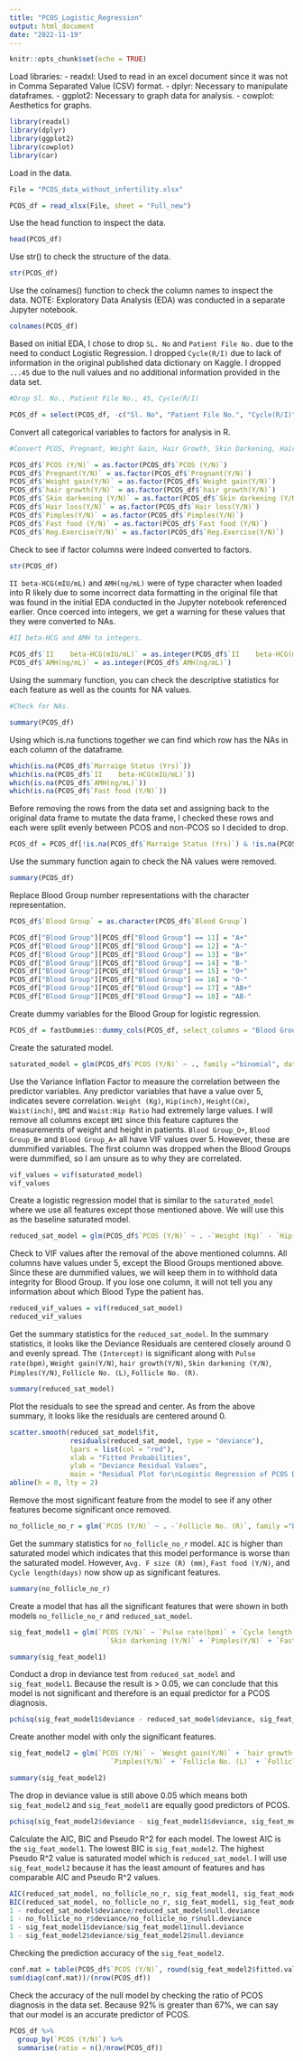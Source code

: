 ```yaml
---
title: "PCOS_Logistic_Regression"
output: html_document
date: "2022-11-19"
---
```


```r
knitr::opts_chunk$set(echo = TRUE)
```

Load libraries:
- readxl: Used to read in an excel document since it was not in Comma Separated Value (CSV) format.
- dplyr: Necessary to manipulate dataframes.
- ggplot2: Necessary to graph data for analysis.
- cowplot: Aesthetics for graphs. 

```r
library(readxl)
library(dplyr)
library(ggplot2)
library(cowplot)
library(car)

```

Load in the data. 
```r

File = "PCOS_data_without_infertility.xlsx"

PCOS_df = read_xlsx(File, sheet = "Full_new")
```

Use the head function to inspect the data. 
```r
head(PCOS_df)
```
Use str() to check the structure of the data. 
```r

str(PCOS_df)

```
Use the colnames() function to check the column names to inspect the data. 
NOTE: Exploratory Data Analysis (EDA) was conducted in a separate Jupyter notebook.
```r
colnames(PCOS_df)
```
Based on initial EDA, I chose to drop `SL. No` and `Patient File No.` due to the need to conduct Logistic Regression. I dropped `Cycle(R/I)` due to lack of information in the original published data dictionary on Kaggle. I dropped `...45` due to the null values and no additional information provided in the data set. 
```r
#Drop Sl. No., Patient File No., 45, Cycle(R/I)

PCOS_df = select(PCOS_df, -c("Sl. No", "Patient File No.", "Cycle(R/I)", "...45"))

```

Convert all categorical variables to factors for analysis in R. 
```r
#Convert PCOS, Pregnant, Weight Gain, Hair Growth, Skin Darkening, Hair Loss, Pimples, Fast Food, Reg Exercise to factors. 

PCOS_df$`PCOS (Y/N)` = as.factor(PCOS_df$`PCOS (Y/N)`)
PCOS_df$`Pregnant(Y/N)` = as.factor(PCOS_df$`Pregnant(Y/N)`)
PCOS_df$`Weight gain(Y/N)` = as.factor(PCOS_df$`Weight gain(Y/N)`)
PCOS_df$`hair growth(Y/N)` = as.factor(PCOS_df$`hair growth(Y/N)`)
PCOS_df$`Skin darkening (Y/N)` = as.factor(PCOS_df$`Skin darkening (Y/N)`)
PCOS_df$`Hair loss(Y/N)` = as.factor(PCOS_df$`Hair loss(Y/N)`)
PCOS_df$`Pimples(Y/N)` = as.factor(PCOS_df$`Pimples(Y/N)`)
PCOS_df$`Fast food (Y/N)` = as.factor(PCOS_df$`Fast food (Y/N)`)
PCOS_df$`Reg.Exercise(Y/N)` = as.factor(PCOS_df$`Reg.Exercise(Y/N)`)

```

Check to see if factor columns were indeed converted to factors. 
```r
str(PCOS_df)
```

`II beta-HCG(mIU/mL)` and `AMH(ng/mL)` were of type character when loaded into R likely due to some incorrect data formatting in the original file that was found in the initial EDA conducted in the Jupyter notebook referenced earlier. Once coerced into integers, we get a warning for these values that they were converted to NAs. 
```r
#II beta-HCG and AMH to integers. 

PCOS_df$`II    beta-HCG(mIU/mL)` = as.integer(PCOS_df$`II    beta-HCG(mIU/mL)`)
PCOS_df$`AMH(ng/mL)` = as.integer(PCOS_df$`AMH(ng/mL)`)

```
Using the summary function, you can check the descriptive statistics for each feature as well as the counts for NA values. 
```r
#Check for NAs.

summary(PCOS_df)
```
Using which is.na functions together we can find which row has the NAs in each column of the dataframe. 
```r
which(is.na(PCOS_df$`Marraige Status (Yrs)`))
which(is.na(PCOS_df$`II    beta-HCG(mIU/mL)`))
which(is.na(PCOS_df$`AMH(ng/mL)`))
which(is.na(PCOS_df$`Fast food (Y/N)`))
```
Before removing the rows from the data set and assigning back to the original data frame to mutate the data frame, I checked these rows and each were split evenly between PCOS and non-PCOS so I decided to drop. 
```r
PCOS_df = PCOS_df[!is.na(PCOS_df$`Marraige Status (Yrs)`) & !is.na(PCOS_df$`II    beta-HCG(mIU/mL)`) & !is.na(PCOS_df$`AMH(ng/mL)`) & !is.na(PCOS_df$`Fast food (Y/N)`), ]
```

Use the summary function again to check the NA values were removed. 
```r
summary(PCOS_df)
```

Replace Blood Group number representations with the character representation. 
```r
PCOS_df$`Blood Group` = as.character(PCOS_df$`Blood Group`)
```

```r
PCOS_df["Blood Group"][PCOS_df["Blood Group"] == 11] = "A+"
PCOS_df["Blood Group"][PCOS_df["Blood Group"] == 12] = "A-"
PCOS_df["Blood Group"][PCOS_df["Blood Group"] == 13] = "B+"
PCOS_df["Blood Group"][PCOS_df["Blood Group"] == 14] = "B-"
PCOS_df["Blood Group"][PCOS_df["Blood Group"] == 15] = "O+"
PCOS_df["Blood Group"][PCOS_df["Blood Group"] == 16] = "O-"
PCOS_df["Blood Group"][PCOS_df["Blood Group"] == 17] = "AB+"
PCOS_df["Blood Group"][PCOS_df["Blood Group"] == 18] = "AB-"
```

Create dummy variables for the Blood Group for logistic regression. 

```r
PCOS_df = fastDummies::dummy_cols(PCOS_df, select_columns = "Blood Group", remove_first_dummy = TRUE, remove_selected_columns = TRUE)
```


Create the saturated model.
```r
saturated_model = glm(PCOS_df$`PCOS (Y/N)` ~ ., family ="binomial", data = PCOS_df)

```

Use the Variance Inflation Factor to measure the correlation between the predictor variables. Any predictor variables that have a value over 5, indicates severe correlation. `Weight (Kg)`, `Hip(inch)`, `Height(Cm)`, `Waist(inch)`, `BMI` and `Waist:Hip Ratio` had extremely large values. I will remove all columns except `BMI` since this feature captures the measurements of weight and height in patients. `Blood Group_O+`, `Blood Group_B+` and `Blood Group_A+` all have VIF values over 5. However, these are dummified variables. The first column was dropped when the Blood Groups were dummified, so I am unsure as to why they are correlated.
```r
vif_values = vif(saturated_model)
vif_values
```

Create a logistic regression model that is similar to the `saturated_model` where we use all features except those mentioned above. We will use this as the baseline saturated model. 
```r
reduced_sat_model = glm(PCOS_df$`PCOS (Y/N)` ~ . -`Weight (Kg)` - `Hip(inch)` - `Height(Cm)` - `Waist(inch)` - `Waist:Hip Ratio`, family ="binomial", data = PCOS_df)
```
Check to VIF values after the removal of the above mentioned columns. All columns have values under 5, except the Blood Groups mentioned above. Since these are dummified values, we will keep them in to withhold data integrity for Blood Group. If you lose one column, it will not tell you any information about which Blood Type the patient has. 
```r
reduced_vif_values = vif(reduced_sat_model)
reduced_vif_values
```
Get the summary statistics for the `reduced_sat_model`. In the summary statistics, it looks like the Deviance Residuals are centered closely around 0 and evenly spread. The `(Intercept)` is significant along with `Pulse rate(bpm)`, `Weight gain(Y/N)`, `hair growth(Y/N)`, `Skin darkening (Y/N)`, `Pimples(Y/N)`, `Follicle No. (L)`, `Follicle No. (R)`.  
```r
summary(reduced_sat_model)
```

Plot the residuals to see the spread and center. As from the above summary, it looks like the residuals are centered around 0.  
```r
scatter.smooth(reduced_sat_model$fit,
               residuals(reduced_sat_model, type = "deviance"),
               lpars = list(col = "red"),
               xlab = "Fitted Probabilities",
               ylab = "Deviance Residual Values",
               main = "Residual Plot for\nLogistic Regression of PCOS Data")
abline(h = 0, lty = 2)
```
Remove the most significant feature from the model to see if any other features become significant once removed. 
```r
no_follicle_no_r = glm(`PCOS (Y/N)` ~ . -`Follicle No. (R)`, family ="binomial", data = PCOS_df)
```
Get the summary statistics for `no_follicle_no_r` model. `AIC` is higher than saturated model which indicates that this model performance is worse than the saturated model. However, `Avg. F size (R) (mm)`, `Fast food (Y/N)`, and `Cycle length(days)` now show up as significant features. 
```r
summary(no_follicle_no_r)
```
Create a model that has all the significant features that were shown in both models `no_follicle_no_r` and `reduced_sat_model`. 
```r
sig_feat_model1 = glm(`PCOS (Y/N)` ~ `Pulse rate(bpm)` + `Cycle length(days)` + `Weight gain(Y/N)` + `hair growth(Y/N)` + 
                        `Skin darkening (Y/N)` + `Pimples(Y/N)` + `Fast food (Y/N)` + `Follicle No. (L)` + `Follicle No. (R)` + `Avg. F size (R) (mm)`, family ="binomial", data = PCOS_df)
```

```r
summary(sig_feat_model1)
```
Conduct a drop in deviance test from `reduced_sat_model` and `sig_feat_model1`. Because the result is > 0.05, we can conclude that this model is not significant and therefore is an equal predictor for a PCOS diagnosis. 
```r
pchisq(sig_feat_model1$deviance - reduced_sat_model$deviance, sig_feat_model1$df.residual - reduced_sat_model$df.residual, lower.tail = F)
```

Create another model with only the significant features. 
```r
sig_feat_model2 = glm(`PCOS (Y/N)` ~ `Weight gain(Y/N)` + `hair growth(Y/N)` + `Skin darkening (Y/N)` + 
                         `Pimples(Y/N)` + `Follicle No. (L)` + `Follicle No. (R)`, family ="binomial", data = PCOS_df)
```

```r
summary(sig_feat_model2)
```
The drop in deviance value is still above 0.05 which means both `sig_feat_model2` and `sig_feat_model1` are equally good predictors of PCOS. 
```r
pchisq(sig_feat_model2$deviance - sig_feat_model1$deviance, sig_feat_model2$df.residual - sig_feat_model1$df.residual, lower.tail = F)
```

Calculate the AIC, BIC and Pseudo R^2 for each model. The lowest AIC is the `sig_feat_model1`. The lowest BIC is `sig_feat_model2`. The highest Pseudo R^2 value is saturated model which is `reduced_sat_model`. I will use `sig_feat_model2` because it has the least amount of features and has comparable AIC and Pseudo R^2 values. 
```r
AIC(reduced_sat_model, no_follicle_no_r, sig_feat_model1, sig_feat_model2)
BIC(reduced_sat_model, no_follicle_no_r, sig_feat_model1, sig_feat_model2)
1 - reduced_sat_model$deviance/reduced_sat_model$null.deviance
1 - no_follicle_no_r$deviance/no_follicle_no_r$null.deviance
1 - sig_feat_model1$deviance/sig_feat_model1$null.deviance
1 - sig_feat_model2$deviance/sig_feat_model2$null.deviance
```


Checking the prediction accuracy of the `sig_feat_model2`. 
```r

conf.mat = table(PCOS_df$`PCOS (Y/N)`, round(sig_feat_model2$fitted.values))
sum(diag(conf.mat))/(nrow(PCOS_df))

```
Check the accuracy of the null model by checking the ratio of PCOS diagnosis in the data set. Because 92% is greater than 67%, we can say that our model is an accurate predictor of PCOS.  

```r
PCOS_df %>% 
  group_by(`PCOS (Y/N)`) %>% 
  summarise(ratio = n()/nrow(PCOS_df))
```


